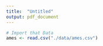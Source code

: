 ```yaml
---
title:  "Untitled"
output: pdf_document
---
```


```r

# Import that Data
ames <- read.csv("./data/ames.csv")

```

